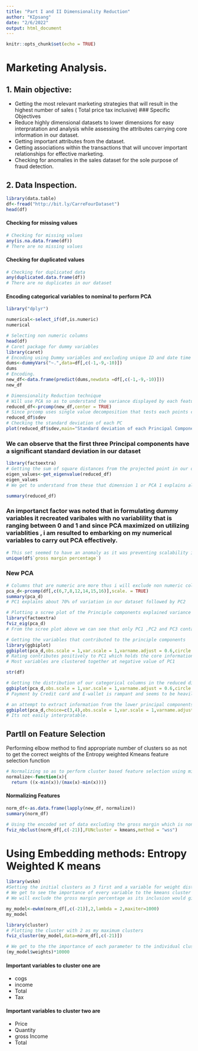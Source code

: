 ---
title: "Part I and II Dimensionality Reduction"
author: "KIpsang"
date: "2/6/2022"
output: html_document
---

```{r setup, include=FALSE}
knitr::opts_chunk$set(echo = TRUE)
```

# Marketing Analysis.

## 1. Main objective: 
* Getting the most relevant marketing strategies that will result in the highest number of sales ( Total price tax inclusive)
### Specific Objectives
* Reduce highly dimensional datasets to lower dimensions for easy interpratation and analysis while assessing the attributes carrying core information in our dataset.
 * Getting important attributes from the dataset.
 * Getting associations within the transactions that will uncover important relationships for effective marketing.
 * Checking for anomalies in the sales dataset for the sole purpose of fraud detection.

## 2. Data Inspection.
```{r}
library(data.table)
df<-fread("http://bit.ly/CarreFourDataset")
head(df)
```
#### Checking for missing values 

```{r}
# Checking for missing values
any(is.na.data.frame(df))
# There are no missing values
```
#### Checking for duplicated values

```{r}
# Checking for duplicated data
any(duplicated.data.frame(df))
# There are no duplicates in our dataset
```
#### Encoding categorical variables to nominal to perform PCA
```{r}
library("dplyr")

numerical<-select_if(df,is.numeric)
numerical
```


```{r}
# Selecting non numeric columns
head(df)
# Caret package for dummy variables
library(caret)
# Encoding using Dummy variables and excluding unique ID and date time data
dums<-dummyVars("~.",data=df[,c(-1,-9,-10)])
dums
# Encoding.
new_df<-data.frame(predict(dums,newdata =df[,c(-1,-9,-10)]))
new_df
```


```{r}
# Dimensionality Reduction technique
# Will use PCA so as to understand the variance displayed by each feature
reduced_df<-prcomp(new_df,center = TRUE)
# Since prcomp uses single value decomposition that tests each points covariance and correlation to each other.
reduced_df$sdev
# Checking the standard deviation of each PC
plot(reduced_df$sdev,main="Standard deviation of each Principal Component",ylab = "Standard Deviation",xlab = "Princial Components",type = "bar",col="blue")
```
### We can observe that the first three Principal components have a significant standard deviation in our dataset

```{r}
library(factoextra)
# Getting the sum of square distances from the projected point in our data
eigen_values<-get_eigenvalue(reduced_df)
eigen_values
# We get to understand from these that dimension 1 or PCA 1 explains almost 99 % of all the variance in my dataset
```
```{r}
summary(reduced_df)
```
### An importanct factor was noted that in formulating dummy variables it recreated varibales with no variablility that is ranging between 0 and 1 and since PCA maximized on utilizing variablities , i am resulted to embarking on my numerical variables to carry out PCA effectively.



```{r}
# This set seemed to have an anomaly as it was preventing scalability in the pca function. there is no variability in this column
unique(df$`gross margin percentage`)
```
### New PCA 

```{r}
# Columns that are numeric are more thus i will exclude non numeric columns
pca_d<-prcomp(df[,c(6,7,8,12,14,15,16)],scale. = TRUE)
summary(pca_d)
# PC1 explains about 70% of variation in our dataset followed by PC2
```

```{r}
# Plotting a scree plot of the Principle components explained variance
library(factoextra)
fviz_eig(pca_d)
# From the scree plot above we can see that only PC1 ,PC2 and PC3 contain core information about our set that we will concentrate on that
```

```{r}
# Getting the variables that contributed to the principle components
library(ggbiplot)
ggbiplot(pca_d,obs.scale = 1,var.scale = 1,varname.adjust = 0.6,circle = TRUE)
# Rating contributes positively to PC1 which holds the core information of our dataset 
# Most variables are clustered together at negative value of PC1
```

```{r}
str(df)
```


```{r}
# Getting the distribution of our categorical columns in the reduced dimension 
ggbiplot(pca_d,obs.scale = 1,var.scale = 1,varname.adjust = 0.6,circle = TRUE,groups =df$Payment)
# Payment by Credit card and E-wallet is rampant and seems to be heavily clustered across core information(one with the highest variation) in the dataset
```

```{r}
# an attempt to extract information from the lower principal components
ggbiplot(pca_d,choice=c(3,4),obs.scale = 1,var.scale = 1,varname.adjust = 0.6,circle = TRUE,groups =df$Payment)
# Its not easily interpratable.
```
## PartII on Feature Selection


Performing elbow method to find appropriate number of clusters so as not to get the correct weights of the Entropy weighted Kmeans feature selection function
```{r}
# Normalizing so as to perform cluster based feature selection using min max scaler
normalize<-function(x){
  return ((x-min(x))/(max(x)-min(x)))}
```

#### Normalizing Features
```{r}
norm_df<-as.data.frame(lapply(new_df, normalize))
summary(norm_df)
```


```{r}
# Using the encoded set of data excluding the gross margin which is non variant. 4 are the optimum clusters
fviz_nbclust(norm_df[,c(-21)],FUNcluster = kmeans,method = "wss") 
```
# Using Embedding methods: Entropy Weighted K means

```{r}
library(wskm)
#Setting the initial clusters as 3 first and a variable for weight distribution
# We get to see the importance of every variable to the kmeans cluster
# We will exclude the gross margin percentage as its inclusion would give us errors in distance metrics.

my_model<-ewkm(norm_df[,c(-21)],2,lambda = 2,maxiter=1000)
my_model
```

```{r}
library(cluster)
# Plotting the cluster with 2 as my maximum clusters
fviz_cluster(my_model,data=norm_df[,c(-21)])
```


```{r}
# We get to the the importance of each parameter to the individual clusters
(my_model$weights)*10000
```
#### Important variables to cluster one are
* cogs
* income
* Total
* Tax

#### Important variables to cluster two are
* Price
* Quantity
* gross Income
* Total